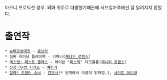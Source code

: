 아오니 프로덕션 성우. 외화 위주로 더빙했기때문에 서브컬쳐쪽에선 잘 알려지지 않았다.

= 출연작 =

 * [[슈퍼로봇대전]] - [[움브라]]
 * 실버 라이닝 플레이북 - 티파니([[제니퍼 로렌스]])
 * [[엑스맨: 퍼스트 클래스]] - 레이븐 "[[미스틱]]" 다크홀름([[제니퍼 로렌스]])
 * [[진삼국무쌍 시리즈]] - [[여령기]]
 * [[침략! 오징어 소녀]] - [[시로스기 루카|간호사]][* 원작에서 이름이 밝혀짐.], [[사이토 아이코]]

